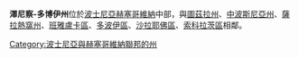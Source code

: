{{Infomation of Subdivisions|
Map=Image:Zenica-Doboj in Federation of Bosnia and Herzegovina.svg|
MapSize=150px|
Nation=波士尼亞赫塞哥維納|
enNation=Bosnia and Herzegovina|
Lang=[[波士尼亞語|波士尼亞語]]|
oName={{lang|bs|Zeničko-dobojski}}|
Lang1=[[克羅埃西亞語|克羅埃西亞語]]|
oName1={{lang|hr|Zeničko-dobojska}}|
Lang2=[[塞爾維亞語|塞爾維亞語]]|
oName2={{lang|sr|Зеничко-добојски}}|
Lv=州|
Capital=[[澤尼察|澤尼察]]|
tArea=3,343|
tPop=401,899|
PopYear=2005.6.30|
Flag=Image:Flag of Zenica-Doboj.gif|
FlagSize=100px|
}}

'''澤尼察-多博伊州'''位於[[波士尼亞赫塞哥維納|波士尼亞赫塞哥維納]]中部，與[[圖茲拉州|圖茲拉州]]、[[中波斯尼亞州|中波斯尼亞州]]、[[薩拉熱窩州|薩拉熱窩州]]、[[班雅盧卡區|班雅盧卡區]]、[[多波伊區|多波伊區]]、[[沙拉耶佛區|沙拉耶佛區]]、[[索科拉茨區|索科拉茨區]]相鄰。

{{Subdivisions of Bosnia and Herzegovina}}
{{欧洲行政区划小作品}}
[[Category:波士尼亞與赫塞哥維納聯邦的州|Category:波士尼亞與赫塞哥維納聯邦的州]]